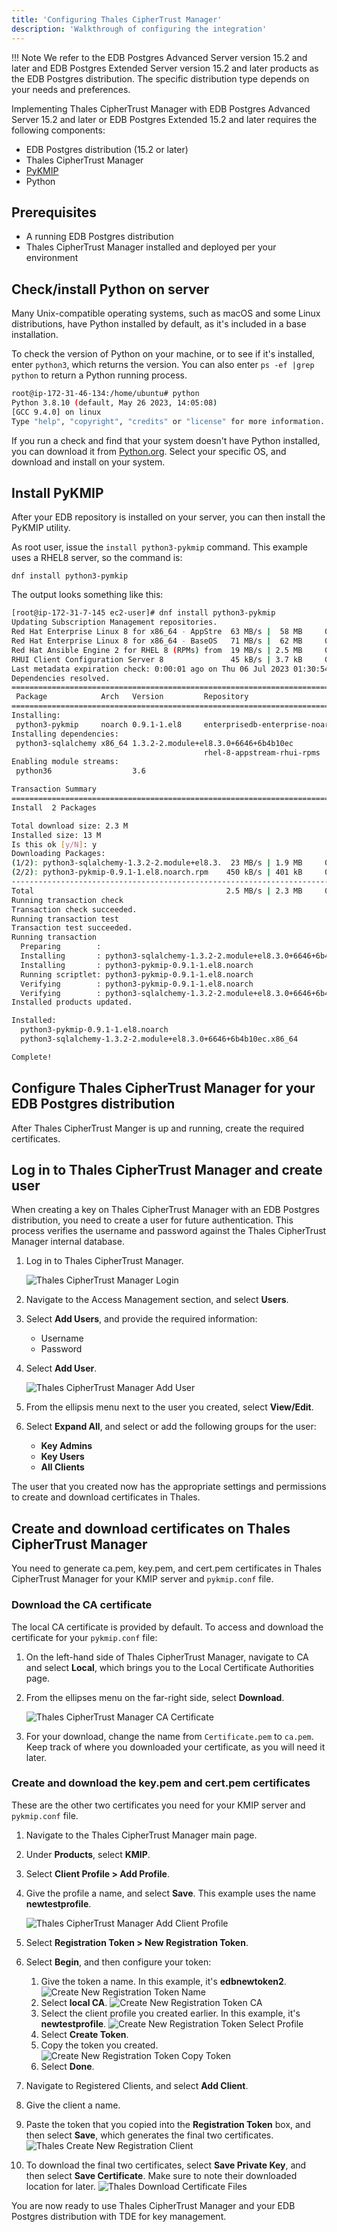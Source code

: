 ```yaml
---
title: 'Configuring Thales CipherTrust Manager'
description: 'Walkthrough of configuring the integration'
---
```


!!! Note
    We refer to the EDB Postgres Advanced Server version 15.2 and later and EDB Postgres Extended Server version 15.2 and later products as the EDB Postgres distribution. The specific distribution type depends on your needs and preferences.

Implementing Thales CipherTrust Manager with EDB Postgres Advanced Server 15.2 and later or EDB Postgres Extended 15.2 and later requires the following components:

- EDB Postgres distribution (15.2 or later)
- Thales CipherTrust Manager
- [PyKMIP](https://pypi.org/project/PyKMIP/#files)
- Python  

## Prerequisites

- A running EDB Postgres distribution
- Thales CipherTrust Manager installed and deployed per your environment

## Check/install Python on server

Many Unix-compatible operating systems, such as macOS and some Linux distributions, have Python installed by default, as it's included in a base installation.

To check the version of Python on your machine, or to see if it's installed, enter `python3`, which returns the version. You can also enter `ps -ef |grep python` to return a Python running process.
```bash
root@ip-172-31-46-134:/home/ubuntu# python
Python 3.8.10 (default, May 26 2023, 14:05:08) 
[GCC 9.4.0] on linux
Type "help", "copyright", "credits" or "license" for more information.
```
If you run a check and find that your system doesn't have Python installed, you can download it from [Python.org](https://www.python.org/downloads/). Select your specific OS, and download and install on your system.

## Install PyKMIP 
After your EDB repository is installed on your server, you can then install the PyKMIP utility.

As  root user, issue the `install python3-pykmip` command. This example uses a RHEL8 server, so the command is:

```
dnf install python3-pymkip
```

The output looks something like this:

```bash
[root@ip-172-31-7-145 ec2-user]# dnf install python3-pykmip
Updating Subscription Management repositories.
Red Hat Enterprise Linux 8 for x86_64 - AppStre  63 MB/s |  58 MB     00:00    
Red Hat Enterprise Linux 8 for x86_64 - BaseOS   71 MB/s |  62 MB     00:00    
Red Hat Ansible Engine 2 for RHEL 8 (RPMs) from  19 MB/s | 2.5 MB     00:00    
RHUI Client Configuration Server 8               45 kB/s | 3.7 kB     00:00    
Last metadata expiration check: 0:00:01 ago on Thu 06 Jul 2023 01:30:54 PM UTC.
Dependencies resolved.
================================================================================
 Package            Arch   Version         Repository                      Size
================================================================================
Installing:
 python3-pykmip     noarch 0.9.1-1.el8     enterprisedb-enterprise-noarch 401 k
Installing dependencies:
 python3-sqlalchemy x86_64 1.3.2-2.module+el8.3.0+6646+6b4b10ec
                                           rhel-8-appstream-rhui-rpms     1.9 M
Enabling module streams:
 python36                  3.6                                                 

Transaction Summary
================================================================================
Install  2 Packages

Total download size: 2.3 M
Installed size: 13 M
Is this ok [y/N]: y
Downloading Packages:
(1/2): python3-sqlalchemy-1.3.2-2.module+el8.3.  23 MB/s | 1.9 MB     00:00    
(2/2): python3-pykmip-0.9.1-1.el8.noarch.rpm    450 kB/s | 401 kB     00:00    
--------------------------------------------------------------------------------
Total                                           2.5 MB/s | 2.3 MB     00:00     
Running transaction check
Transaction check succeeded.
Running transaction test
Transaction test succeeded.
Running transaction
  Preparing        :                                                        1/1 
  Installing       : python3-sqlalchemy-1.3.2-2.module+el8.3.0+6646+6b4b1   1/2 
  Installing       : python3-pykmip-0.9.1-1.el8.noarch                      2/2 
  Running scriptlet: python3-pykmip-0.9.1-1.el8.noarch                      2/2 
  Verifying        : python3-pykmip-0.9.1-1.el8.noarch                      1/2 
  Verifying        : python3-sqlalchemy-1.3.2-2.module+el8.3.0+6646+6b4b1   2/2 
Installed products updated.

Installed:
  python3-pykmip-0.9.1-1.el8.noarch                                             
  python3-sqlalchemy-1.3.2-2.module+el8.3.0+6646+6b4b10ec.x86_64                

Complete!
```

## Configure Thales CipherTrust Manager for your EDB Postgres distribution

After Thales CipherTrust Manger is up and running, create the required certificates.

## Log in to Thales CipherTrust Manager and create user
When creating a key on Thales CipherTrust Manager with an EDB Postgres distribution, you need to create a user for future authentication. This process verifies the username and password against the Thales CipherTrust Manager internal database.

1. Log in to Thales CipherTrust Manager.
    
    ![Thales CipherTrust Manager Login](Images/ThalesCipherTrustLoginScreen.png)

2. Navigate to the Access Management section, and select **Users**.

3. Select **Add Users**, and provide the required information:
    - Username
    - Password

4. Select **Add User**.

    ![Thales CipherTrust Manager Add User](Images/ThalesCipherTrustAddUser.png)

5. From the ellipsis menu next to the user you created, select **View/Edit**.

6. Select **Expand All**, and select or add the following groups for the user:
    - **Key Admins**
    - **Key Users**
    - **All Clients**

The user that you created now has the appropriate settings and permissions to create and download certificates in Thales.

## Create and download certificates on Thales CipherTrust Manager

You need to generate ca.pem, key.pem, and cert.pem certificates in Thales CipherTrust Manager for your KMIP server and `pykmip.conf` file.

### Download the CA certificate

The local CA certificate is provided by default. To access and download the certificate for your `pykmip.conf` file:

1. On the left-hand side of Thales CipherTrust Manager, navigate to CA and select **Local**, which brings you to the Local Certificate Authorities page.

2. From the ellipses menu on the far-right side, select **Download**.

    ![Thales CipherTrust Manager CA Certificate](Images/ThalesCipherTrustCACert.png)

3. For your download, change the name from `Certificate.pem` to `ca.pem`. Keep track of where you downloaded your certificate, as you will need it later.

### Create and download the key.pem and cert.pem certificates

These are the other two certificates you need for your KMIP server and `pykmip.conf` file.

1. Navigate to the Thales CipherTrust Manager main page.

2. Under **Products**, select **KMIP**.

3. Select **Client Profile > Add Profile**.

4. Give the profile a name, and select **Save**. This example uses the name **newtestprofile**.

    ![Thales CipherTrust Manager Add Client Profile](Images/ThalesCipherTrustManagerAddClientProfile.png)

5. Select **Registration Token > New Registration Token**.

6. Select **Begin**, and then configure your token:
    1. Give the token a name. In this example, it's **edbnewtoken2**.
    ![Create New Registration Token Name](Images/CreateNewRegistrationTokenName.png)
    1. Select **local CA**.
    ![Create New Registration Token CA](Images/CreateNewRegistrationTokenCA.png)
    1. Select the client profile you created earlier. In this example, it's **newtestprofile**.
    ![Create New Registration Token Select Profile](Images/CreateNewRegistrationTokenSelectProfile.png)
    1. Select **Create Token**.
    1. Copy the token you created.
    ![Create New Registration Token Copy Token](Images/CreateNewRegistrationTokenCopyToken.png)
    1. Select **Done**.

7. Navigate to Registered Clients, and select **Add Client**.

8. Give the client a name.

9. Paste the token that you copied into the **Registration Token** box, and then select **Save**, which generates the final two certificates.
    ![Thales Create New Registration Client](Images/ThalesRegistrationClient.png) 

10. To download the final two certificates, select **Save Private Key**, and then select **Save Certificate**.  Make sure to note their downloaded location for later.
    ![Thales Download Certificate Files](Images/ThalesDownloadCerts.png)

You are now ready to use Thales CipherTrust Manager and your EDB Postgres distribution with TDE for key management.